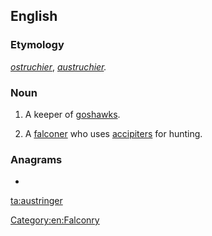==English==

===Etymology===
{{etyl|fro|en}} ''[[ostruchier]]'', ''[[austruchier]].''

===Noun===
{{en-noun}}

# {{lb|en|obsolete}} A keeper of [[goshawks]].
# {{lb|en|falconry}} A [[falconer]] who uses [[accipiter]]s for hunting.

===Anagrams===
* {{l|en|treasuring}}

[[Category:en:Falconry]]

[[ta:austringer]]